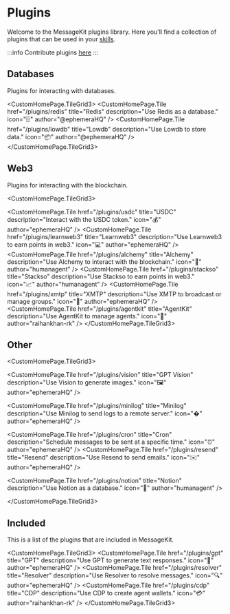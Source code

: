 
# Plugins

Welcome to the MessageKit plugins library. Here you'll find a collection of plugins that can be used in your [skills](/community/skills).

:::info
Contribute plugins [here](/community/contribute)
:::

## Databases

Plugins for interacting with databases.

<CustomHomePage.TileGrid3>
  <CustomHomePage.Tile
    href="/plugins/redis"
    title="Redis"
    description="Use Redis as a database."
    icon="🗄️"
    author="@ephemeraHQ"
  />
  <CustomHomePage.Tile
    href="/plugins/lowdb"
    title="Lowdb"
    description="Use Lowdb to store data."
    icon="📦"
    author="@ephemeraHQ"
  />
</CustomHomePage.TileGrid3>

## Web3

Plugins for interacting with the blockchain.

<CustomHomePage.TileGrid3>

  <CustomHomePage.Tile
    href="/plugins/usdc"
    title="USDC"
    description="Interact with the USDC token."
    icon="💰"
    author="ephemeraHQ"
  />
  <CustomHomePage.Tile
    href="/plugins/learnweb3"
    title="Learnweb3"
    description="Use Learnweb3 to earn points in web3."
    icon="💻"
    author="ephemeraHQ"
  />
  <CustomHomePage.Tile
    href="/plugins/alchemy"
    title="Alchemy"
    description="Use Alchemy to interact with the blockchain."
    icon="🔗"
    author="humanagent"
  />
  <CustomHomePage.Tile
    href="/plugins/stackso"
    title="Stackso"
    description="Use Stackso to earn points in web3."
    icon="📈"
    author="humanagent"
  />
  <CustomHomePage.Tile
    href="/plugins/xmtp"
    title="XMTP"
    description="Use XMTP to broadcast or manage groups."
    icon="💬"
    author="ephemeraHQ"
  />
  <CustomHomePage.Tile
    href="/plugins/agentkit"
    title="AgentKit"
    description="Use AgentKit to manage agents."
    icon="🤖"
    author="raihankhan-rk"
  />
</CustomHomePage.TileGrid3>

## Other

<CustomHomePage.TileGrid3>

<CustomHomePage.Tile
  href="/plugins/vision"
  title="GPT Vision"
  description="Use Vision to generate images."
  icon="🖼️"
  author="ephemeraHQ"
/>

<CustomHomePage.Tile
  href="/plugins/minilog"
  title="Minilog"
  description="Use Minilog to send logs to a remote server."
  icon="�"
  author="ephemeraHQ"
/>

<CustomHomePage.Tile
  href="/plugins/cron"
  title="Cron"
  description="Schedule messages to be sent at a specific time."
  icon="⏰"
  author="ephemeraHQ"
/>
<CustomHomePage.Tile
  href="/plugins/resend"
  title="Resend"
  description="Use Resend to send emails."
  icon="✉️"
  author="ephemeraHQ"
/>

<CustomHomePage.Tile
  href="/plugins/notion"
  title="Notion"
  description="Use Notion as a database."
  icon="📒"
  author="humanagent"
/>

</CustomHomePage.TileGrid3>

## Included

This is a list of the plugins that are included in MessageKit.

<CustomHomePage.TileGrid3>
  <CustomHomePage.Tile
    href="/plugins/gpt"
    title="GPT"
    description="Use GPT to generate text responses."
    icon="🤖"
    author="ephemeraHQ"
  />
  <CustomHomePage.Tile
    href="/plugins/resolver"
    title="Resolver"
    description="Use Resolver to resolve messages."
    icon="🔍"
    author="ephemeraHQ"
  />
  <CustomHomePage.Tile
    href="/plugins/cdp"
    title="CDP"
    description="Use CDP to create agent wallets."
    icon="💳"
    author="raihankhan-rk"
  />
</CustomHomePage.TileGrid3>
